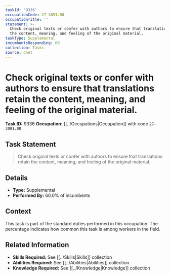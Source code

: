 ```yaml
---
taskId: '9336'
occupationCode: 27-3091.00
occupationTitle: ''
statement: >-
  Check original texts or confer with authors to ensure that translations retain
  the content, meaning, and feeling of the original material.
taskType: Supplemental
incumbentsResponding: 60
collection: Tasks
source: onet
---
```

# Check original texts or confer with authors to ensure that translations retain the content, meaning, and feeling of the original material.

**Task ID:** 9336
**Occupation:** [[../Occupations|Occupation]] with code `27-3091.00`

## Task Statement

> Check original texts or confer with authors to ensure that translations retain the content, meaning, and feeling of the original material.

## Details

- **Type:** Supplemental
- **Performed By:** 60.0% of incumbents

## Context

This task is part of the standard duties performed in this occupation. The percentage indicates how common this task is among workers in the field.

## Related Information

- **Skills Required:** See [[../Skills|Skills]] collection
- **Abilities Required:** See [[../Abilities|Abilities]] collection
- **Knowledge Required:** See [[../Knowledge|Knowledge]] collection

